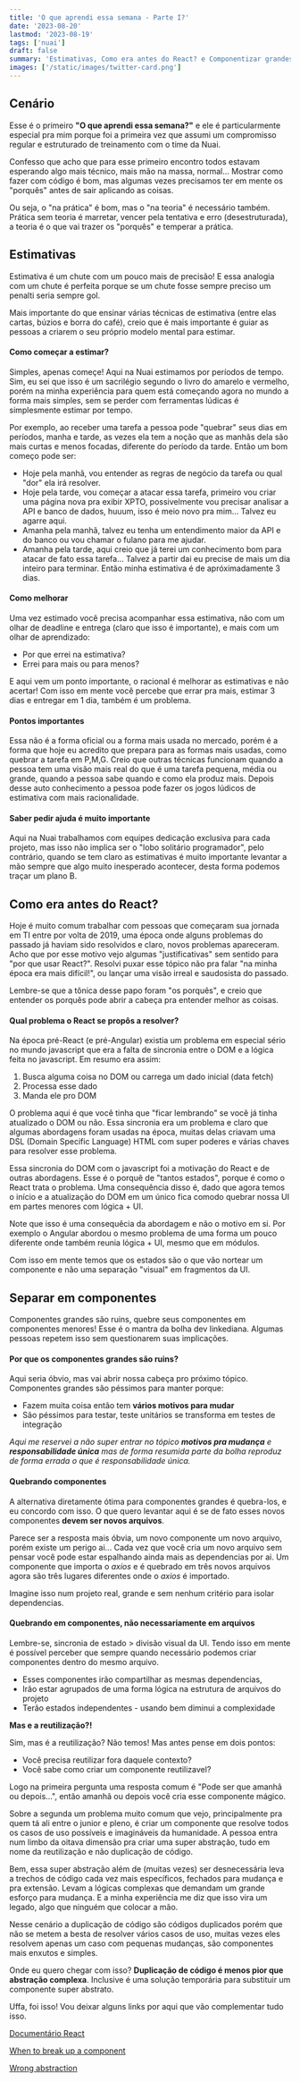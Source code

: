 ```yaml
---
title: 'O que aprendi essa semana - Parte I?'
date: '2023-08-20'
lastmod: '2023-08-19'
tags: ['nuai']
draft: false
summary: 'Estimativas, Como era antes do React? e Componentizar grandes ou pequenos.'
images: ['/static/images/twitter-card.png']
---
```


## Cenário

Esse é o primeiro **"O que aprendi essa semana?"** e ele é particularmente especial pra mim porque foi a primeira vez que assumi um compromisso regular e estruturado de treinamento com o time da Nuai.

Confesso que acho que para esse primeiro encontro todos estavam esperando algo mais técnico, mais mão na massa, normal... Mostrar como fazer com código é bom, mas algumas vezes precisamos ter em mente os "porquês" antes de sair aplicando as coisas.

Ou seja, o "na prática" é bom, mas o "na teoria" é necessário também. Prática sem teoria é marretar, vencer pela tentativa e erro (desestruturada), a teoria é o que vai trazer os "porquês" e temperar a prática.

<TOCInline toc={props.toc} exclude="Introduction" />

## Estimativas

Estimativa é um chute com um pouco mais de precisão! E essa analogia com um chute é perfeita porque se um chute fosse sempre preciso um penalti seria sempre gol.

Mais importante do que ensinar várias técnicas de estimativa (entre elas cartas, búzios e borra do café), creio que é mais importante é guiar as pessoas a criarem o seu próprio modelo mental para estimar.

#### Como começar a estimar?

Simples, apenas começe! Aqui na Nuai estimamos por períodos de tempo. Sim, eu sei que isso é um sacrilégio segundo o livro do amarelo e vermelho, porém na minha experiência para quem está começando agora no mundo a forma mais simples, sem se perder com ferramentas lúdicas é simplesmente estimar por tempo.

Por exemplo, ao receber uma tarefa a pessoa pode "quebrar" seus dias em períodos, manha e tarde, as vezes ela tem a noção que as manhãs dela são mais curtas e menos focadas, diferente do período da tarde. Então um bom começo pode ser:

- Hoje pela manhã, vou entender as regras de negócio da tarefa ou qual "dor" ela irá resolver.
- Hoje pela tarde, vou começar a atacar essa tarefa, primeiro vou criar uma página nova pra exibir XPTO, possivelmente vou precisar analisar a API e banco de dados, huuum, isso é meio novo pra mim... Talvez eu agarre aqui.
- Amanha pela manhã, talvez eu tenha um entendimento maior da API e do banco ou vou chamar o fulano para me ajudar.
- Amanha pela tarde, aqui creio que já terei um conhecimento bom para atacar de fato essa tarefa... Talvez a partir dai eu precise de mais um dia inteiro para terminar. Então minha estimativa é de apróximadamente 3 dias.

#### Como melhorar

Uma vez estimado você precisa acompanhar essa estimativa, não com um olhar de deadline e entrega (claro que isso é importante), e mais com um olhar de aprendizado:

- Por que errei na estimativa?
- Errei para mais ou para menos?

E aqui vem um ponto importante, o racional é melhorar as estimativas e não acertar! Com isso em mente você percebe que errar pra mais, estimar 3 dias e entregar em 1 dia, também é um problema.

#### Pontos importantes

Essa não é a forma oficial ou a forma mais usada no mercado, porém é a forma que hoje eu acredito que prepara para as formas mais usadas, como quebrar a tarefa em P,M,G. Creio que outras técnicas funcionam quando a pessoa tem uma visão mais real do que é uma tarefa pequena, média ou grande, quando a pessoa sabe quando e como ela produz mais. Depois desse auto conhecimento a pessoa pode fazer os jogos lúdicos de estimativa com mais racionalidade.

#### Saber pedir ajuda é muito importante

Aqui na Nuai trabalhamos com equipes dedicação exclusiva para cada projeto, mas isso não implica ser o "lobo solitário programador", pelo contrário, quando se tem claro as estimativas é muito importante levantar a mão sempre que algo muito inesperado acontecer, desta forma podemos traçar um plano B.

## Como era antes do React?

Hoje é muito comum trabalhar com pessoas que começaram sua jornada em TI entre por volta de 2019, uma época onde alguns problemas do passado já haviam sido resolvidos e claro, novos problemas apareceram. Acho que por esse motivo vejo algumas "justificativas" sem sentido para "por que usar React?". Resolvi puxar esse tópico não pra falar "na minha época era mais difícil!", ou lançar uma visão irreal e saudosista do passado.

Lembre-se que a tônica desse papo foram "os porquês", e creio que entender os porquês pode abrir a cabeça pra entender melhor as coisas.

#### Qual problema o React se propôs a resolver?

Na época pré-React (e pré-Angular) existia um problema em especial sério no mundo javascript que era a falta de sincronia entre o DOM e a lógica feita no javascript. Em resumo era assim:

1. Busca alguma coisa no DOM ou carrega um dado inicial (data fetch)
2. Processa esse dado
3. Manda ele pro DOM

O problema aqui é que você tinha que "ficar lembrando" se você já tinha atualizado o DOM ou não. Essa sincronia era um problema e claro que algumas abordagens foram usadas na época, muitas delas criavam uma DSL (Domain Specific Language) HTML com super poderes e várias chaves para resolver esse problema.

Essa sincronia do DOM com o javascript foi a motivação do React e de outras abordagens. Esse é o porquê de "tantos estados", porque é como o React trata o problema. Uma consequência disso é, dado que agora temos o início e a atualização do DOM em um único fica comodo quebrar nossa UI em partes menores com lógica + UI.

Note que isso é uma consequêcia da abordagem e não o motivo em si. Por exemplo o Angular abordou o mesmo problema de uma forma um pouco diferente onde também reunia lógica + UI, mesmo que em módulos.

Com isso em mente temos que os estados são o que vão nortear um componente e não uma separação "visual" em fragmentos da UI.

## Separar em componentes

Componentes grandes são ruins, quebre seus componentes em componentes menores! Esse é o mantra da bolha dev linkediana. Algumas pessoas repetem isso sem questionarem suas implicações.

#### Por que os componentes grandes são ruins?

Aqui seria óbvio, mas vai abrir nossa cabeça pro próximo tópico. Componentes grandes são péssimos para manter porque:

- Fazem muita coisa então tem **vários motivos para mudar**
- São péssimos para testar, teste unitários se transforma em testes de integração

_Aqui me reservei a não super entrar no tópico **motivos pra mudança** e **responsabilidade única** mas de forma resumida parte da bolha reproduz de forma errada o que é responsabilidade única._

#### Quebrando componentes

A alternativa diretamente ótima para componentes grandes é quebra-los, e eu concordo com isso. O que quero levantar aqui é se de fato esses novos componentes **devem ser novos arquivos**.

Parece ser a resposta mais óbvia, um novo componente um novo arquivo, porém existe um perigo ai... Cada vez que você cria um novo arquivo sem pensar você pode estar espalhando ainda mais as dependencias por ai. Um componente que importa o _axios_ e é quebrado em três novos arquivos agora são três lugares diferentes onde o _axios_ é importado.

Imagine isso num projeto real, grande e sem nenhum critério para isolar dependencias.

#### Quebrando em componentes, não necessariamente em arquivos

Lembre-se, sincronia de estado > divisão visual da UI. Tendo isso em mente é possível perceber que sempre quando necessário podemos criar componentes dentro do mesmo arquivo.

- Esses componentes irão compartilhar as mesmas dependencias,
- Irão estar agrupados de uma forma lógica na estrutura de arquivos do projeto
- Terão estados independentes - usando bem diminui a complexidade

**Mas e a reutilização?!**

Sim, mas é a reutilização? Não temos! Mas antes pense em dois pontos:

- Você precisa reutilizar fora daquele contexto?
- Você sabe como criar um componente reutilizavel?

Logo na primeira pergunta uma resposta comum é "Pode ser que amanhã ou depois...", então amanhã ou depois você cria esse componente mágico.

Sobre a segunda um problema muito comum que vejo, principalmente pra quem tá ali entre o junior e pleno, é criar um componente que resolve todos os casos de uso possíveis e imagináveis da humanidade. A pessoa entra num limbo da oitava dimensão pra criar uma super abstração, tudo em nome da reutilização e não duplicação de código.

Bem, essa super abstração além de (muitas vezes) ser desnecessária leva a trechos de código cada vez mais específicos, fechados para mudança e pra extensão. Levam a lógicas complexas que demandam um grande esforço para mudança. E a minha experiência me diz que isso vira um legado, algo que ninguém que colocar a mão.

Nesse cenário a duplicação de código são códigos duplicados porém que não se metem a besta de resolver vários casos de uso, muitas vezes eles resolvem apenas um caso com pequenas mudanças, são componentes mais enxutos e simples.

Onde eu quero chegar com isso? **Duplicação de código é menos pior que abstração complexa**. Inclusive é uma solução temporária para substituir um componente super abstrato.

Uffa, foi isso! Vou deixar alguns links por aqui que vão complementar tudo isso.

[Documentário React](https://www.youtube.com/watch?v=8pDqJVdNa44)

[When to break up a component](https://kentcdodds.com/blog/when-to-break-up-a-component-into-multiple-components)

[Wrong abstraction](https://sandimetz.com/blog/2016/1/20/the-wrong-abstraction)
